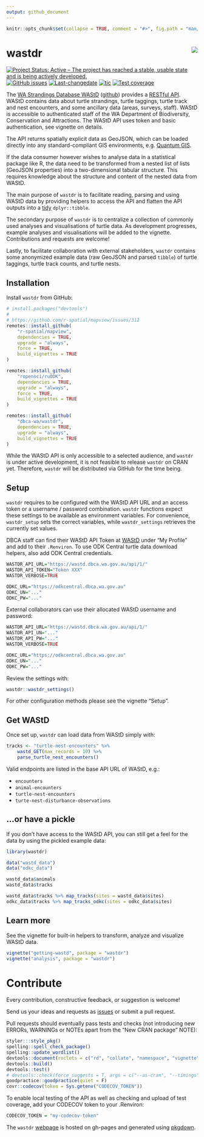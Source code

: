 ```yaml
---
output: github_document
---
```


```r
knitr::opts_chunk$set(collapse = TRUE, comment = "#>", fig.path = "man/figures/README-")
```

# wastdr <img src="man/figures/logo.png" align="right" />

<!-- badges: start -->
[![Project Status: Active – The project has reached a stable, usable state and is being actively developed.](https://www.repostatus.org/badges/latest/active.svg)](https://www.repostatus.org/#active)
[![GitHub issues](https://img.shields.io/github/issues/dbca-wa/wastdr.svg?style=popout)](https://github.com/dbca-wa/wastdr/issues)
[![Last-changedate](https://img.shields.io/github/last-commit/dbca-wa/wastdr.svg)](https://github.com/dbca-wa/wastdr/commits/master)
[![tic](https://github.com/dbca-wa/wastdr/workflows/tic/badge.svg)](https://github.com/dbca-wa/wastdr/actions)
[![Test coverage](https://codecov.io/gh/dbca-wa/wastdr/branch/master/graph/badge.svg)](https://codecov.io/gh/dbca-wa/wastdr)
<!-- badges: end -->

The [WA Strandings Database WAStD](https://wastd.dbca.wa.gov.au/) 
([github](https://github.com/dbca-wa/wastd/)) 
provides a [RESTful API](https://wastd.dbca.wa.gov.au/api/1/). 
WAStD contains data about turtle strandings, turtle taggings, turtle track 
and nest encounters, and some ancillary data (areas, surveys, staff).
WAStD is accessible to authenticated staff of the 
WA Department of Biodiversity, Conservation and Attractions.
The WAStD API uses token and basic authentication, see vignette on details.

The API returns spatially explicit data as GeoJSON, which can be loaded directly 
into any standard-compliant GIS environments, e.g. [Quantum GIS](http://www.qgis.org/en/site/).

If the data consumer however wishes to analyse data in a statistical package like
R, the data need to be transformed from a nested list of lists (GeoJSON properties) 
into a two-dimensional tabular structure. This requires knowledge about the 
structure and content of the nested data from WAStD.

The main purpose of `wastdr` is to facilitate reading, parsing and using WAStD data
by providing helpers to access the API and flatten the API outputs into a 
[tidy](http://vita.had.co.nz/papers/tidy-data.html) `dplyr::tibble`.

The secondary purpose of `wastdr` is to centralize a collection of commonly used
analyses and visualisations of turtle data.
As development progresses, example analyses and visualisations will be added to 
the vignette. Contributions and requests are welcome!

Lastly, to facilitate collaboration with external stakeholders, `wastdr` contains
some anonymized example data (raw GeoJSON and parsed `tibble`) of turtle taggings, 
turtle track counts, and turtle nests.

## Installation

Install `wastdr` from GitHub:

```r
# install.packages("devtools")
# 
# https://github.com/r-spatial/mapview/issues/312
remotes::install_github(
    "r-spatial/mapview",
    dependencies = TRUE,
    upgrade = "always",
    force = TRUE,
    build_vignettes = TRUE
)

remotes::install_github(
    "ropensci/ruODK",
    dependencies = TRUE,
    upgrade = "always",
    force = TRUE,
    build_vignettes = TRUE
)

remotes::install_github(
    "dbca-wa/wastdr",
    dependencies = TRUE,
    upgrade = "always",
    build_vignettes = TRUE
)
```

While the WAStD API is only accessible to a selected audience, and `wastdr` is
under active development, it is not feasible to release `wastdr` on CRAN yet.
Therefore, `wastdr` will be distributed via GitHub for the time being.

## Setup
`wastdr` requires to be configured with the WAStD API URL and an access token or 
a username / password combination.
`wastdr` functions expect these settings to be available as environment variables.
For convenience, `wastdr_setup` sets the correct variables, while 
`wastdr_settings` retrieves the currently set values.

DBCA staff can find their WAStD API Token at [WAStD](https://wastd.dbca.wa.gov.au/) 
under "My Profile" and add to their `.Renviron`.
To use ODK Central turtle data download helpers, also add ODK Central 
credentials.

```r
WASTDR_API_URL="https://wastd.dbca.wa.gov.au/api/1/"
WASTDR_API_TOKEN="Token XXX"
WASTDR_VERBOSE=TRUE

ODKC_URL="https://odkcentral.dbca.wa.gov.au"
ODKC_UN="..."
ODKC_PW="..."
```

External collaborators can use their allocated WAStD username and password:

```r
WASTDR_API_URL="https://wastd.dbca.wa.gov.au/api/1/"
WASTDR_API_UN="..."
WASTDR_API_PW="..."
WASTDR_VERBOSE=TRUE

ODKC_URL="https://odkcentral.dbca.wa.gov.au"
ODKC_UN="..."
ODKC_PW="..."
```

Review the settings with:

```r
wastdr::wastdr_settings()
```

For other configuration methods please see the vignette "Setup".

## Get WAStD
Once set up, `wastdr` can load data from WAStD simply with:

```r
tracks <- "turtle-nest-encounters" %>% 
    wastd_GET(max_records = 10) %>%  
    parse_turtle_nest_encounters()
```

Valid endpoints are listed in the base API URL of WAStD, e.g.:

* `encounters`
* `animal-encounters`
* `turtle-nest-encounters`
* `turte-nest-disturbance-observations`

## ...or have a pickle
If you don't have access to the WAStD API, you can still get a feel for the data
by using the pickled example data:

```r
library(wastdr)

data("wastd_data")
data("odkc_data")

wastd_data$animals
wastd_data$tracks

wastd_data$tracks %>% map_tracks(sites = wastd_data$sites)
odkc_data$tracks %>% map_tracks_odkc(sites = odkc_data$sites)
```

## Learn more
See the vignette for built-in helpers to transform, analyze and visualize 
WAStD data.

```r
vignette("getting-wastd", package = "wastdr")
vignette("analysis", package = "wastdr")
```

# Contribute
Every contribution, constructive feedback, or suggestion is welcome! 

Send us your ideas and requests as 
[issues](https://github.com/dbca-wa/wastdr/issues) or submit a pull request.

Pull requests should eventually pass tests and checks (not introducing new 
ERRORs, WARNINGs or NOTEs apart from the "New CRAN package" NOTE):

```r
styler:::style_pkg()
spelling::spell_check_package()
spelling::update_wordlist()
devtools::document(roclets = c("rd", "collate", "namespace", "vignette"))
devtools::build()
devtools::test()
# devtools::check(force_suggests = T, args = c("--as-cran", "--timings"))
goodpractice::goodpractice(quiet = F)
covr::codecov(token = Sys.getenv("CODECOV_TOKEN"))
```

To enable local testing of the API as well as checking and upload of test 
coverage, add your CODECOV token to your .Renviron:

```r
CODECOV_TOKEN = "my-codecov-token"
```

The `wastdr` [webpage](https://dbca-wa.github.io/wastdr/) is hosted on
gh-pages and generated using [pkgdown](https://github.com/hadley/pkgdown).
